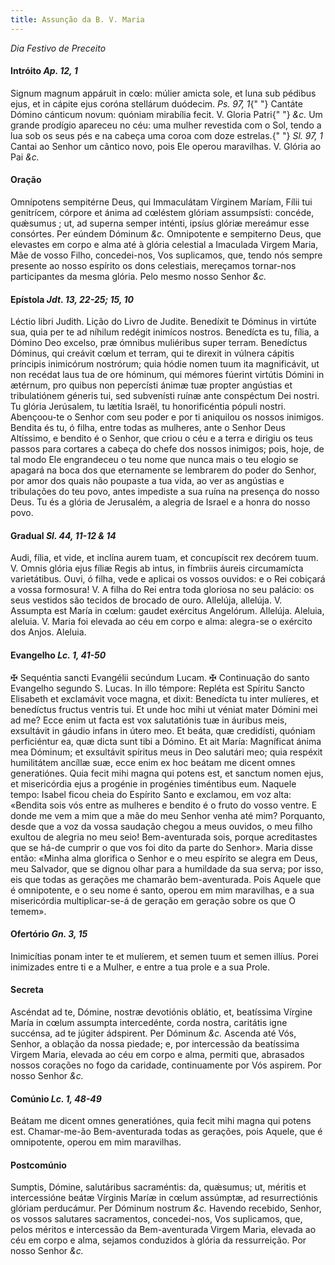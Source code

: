 ```yaml
---
title: Assunção da B. V. Maria
---
```


<em>Dia Festivo de Preceito</em>

<h4 class="text-center">
  Intróito <em>Ap. 12, 1</em>
</h4>
<div class="grid grid-cols-2 gap-5">
  <span class="text-justify">
    Signum magnum appáruit in cœlo: múlier amicta sole, et luna sub pédibus
    ejus, et in cápite ejus coróna stellárum duódecim. <em>Ps. 97, 1</em>{" "}
    Cantáte Dómino cánticum novum: quóniam mirabília fecit. V. Gloria Patri{" "}
    <em>&c.</em>
  </span>
  <span class="text-justify">
    Um grande prodígio apareceu no céu: uma mulher revestida com o Sol, tendo a
    lua sob os seus pés e na cabeça uma coroa com doze estrelas.{" "}
    <em>Sl. 97, 1</em> Cantai ao Senhor um cântico novo, pois Ele operou
    maravilhas. V. Glória ao Pai <em>&c.</em>
  </span>
</div>


#### Oração
<div class="grid grid-cols-2 gap-5">
  <span class="text-justify">
    Omnípotens sempitérne Deus, qui Immaculátam Vírginem Maríam, Fílii tui
    genitrícem, córpore et ánima ad cœléstem glóriam assumpsísti: concéde,
    quǽsumus ; ut, ad superna semper inténti, ipsíus glóriæ mereámur esse
    consórtes. Per eúndem Dóminum <em>&c.</em>
  </span>
  <span class="text-justify">
    Omnipotente e sempiterno Deus, que elevastes em corpo e alma até à glória
    celestial a Imaculada Virgem Maria, Mãe de vosso Filho, concedei-nos, Vos
    suplicamos, que, tendo nós sempre presente ao nosso espírito os dons
    celestiais, mereçamos tornar-nos participantes da mesma glória. Pelo mesmo
    nosso Senhor <em>&c.</em>
  </span>
</div>

<h4 class="text-center">
  Epístola <em>Jdt. 13, 22-25; 15, 10</em>
</h4>
<div class="grid grid-cols-2 gap-5">
  <span class="text-justify">Léctio libri Judith.</span>
  <span class="text-justify">Lição do Livro de Judite.</span>
  <span class="text-justify">
    Benedíxit te Dóminus in virtúte sua, quia per te ad níhilum redégit inimícos
    nostros. Benedícta es tu, fília, a Dómino Deo excelso, præ ómnibus
    muliéribus super terram. Benedíctus Dóminus, qui creávit cœlum et terram,
    qui te direxit in vúlnera cápitis príncipis inimicórum nostrórum; quia hódie
    nomen tuum ita magnificávit, ut non recédat laus tua de ore hóminum, qui
    mémores fúerint virtútis Dómini in ætérnum, pro quibus non pepercísti ánimæ
    tuæ propter angústias et tribulatiónem géneris tui, sed subvenísti ruínæ
    ante conspéctum Dei nostri. Tu glória Jerúsalem, tu lætítia Israël, tu
    honorificéntia pópuli nostri.
  </span>
  <span class="text-justify">
    Abençoou-te o Senhor com seu poder e por ti aniquilou os nossos inimigos.
    Bendita és tu, ó filha, entre todas as mulheres, ante o Senhor Deus
    Altíssimo, e bendito é o Senhor, que criou o céu e a terra e dirigiu os teus
    passos para cortares a cabeça do chefe dos nossos inimigos; pois, hoje, de
    tal modo Ele engrandeceu o teu nome que nunca mais o teu elogio se apagará
    na boca dos que eternamente se lembrarem do poder do Senhor, por amor dos
    quais não poupaste a tua vida, ao ver as angústias e tribulações do teu
    povo, antes impediste a sua ruína na presença do nosso Deus. Tu és a glória
    de Jerusalém, a alegria de Israel e a honra do nosso povo.
  </span>
</div>

<h4 class="text-center">
  Gradual <em>Sl. 44, 11-12 & 14</em>
</h4>
<div class="grid grid-cols-2 gap-5">
  <span class="text-justify">
    Audi, fília, et vide, et inclína aurem tuam, et concupíscit rex decórem
    tuum. V. Omnis glória ejus fíliæ Regis ab intus, in fímbriis áureis
    circumamícta varietátibus.
  </span>
  <span class="text-justify">
    Ouvi, ó filha, vede e aplicai os vossos ouvidos: e o Rei cobiçará a vossa
    formosura! V. A filha do Rei entra toda gloriosa no seu palácio: os seus
    vestidos são tecidos de brocado de ouro.
  </span>
  <span class="text-justify">
    Allelúja, allelúja. V. Assumpta est María in cœlum: gaudet exércitus
    Angelórum. Allelúja.
  </span>
  <span class="text-justify">
    Aleluia, aleluia. V. Maria foi elevada ao céu em corpo e alma: alegra-se o
    exército dos Anjos. Aleluia.
  </span>
</div>

<h4 class="text-center">
  Evangelho <em>Lc. 1, 41-50</em>
</h4>
<div class="grid grid-cols-2 gap-5">
  <span class="text-justify">
    <span class="text-red-500">&#10016;</span> Sequéntia sancti Evangélii
    secúndum Lucam.
  </span>
  <span class="text-justify">
    <span class="text-red-500">&#10016;</span> Continuação do santo Evangelho
    segundo S. Lucas.
  </span>
  <span class="text-justify">
    In illo témpore: Repléta est Spíritu Sancto Elisabeth et exclamávit voce
    magna, et dixit: Benedícta tu inter mulíeres, et benedíctus fructus ventris
    tui. Et unde hoc mihi ut véniat mater Dómini mei ad me? Ecce enim ut facta
    est vox salutatiónis tuæ in áuribus meis, exsultávit in gáudio infans in
    útero meo. Et beáta, quæ credidísti, quóniam perficiéntur ea, quæ dicta sunt
    tibi a Dómino. Et ait María: Magníficat ánima mea Dóminum; et exsultávit
    spíritus meus in Deo salutári meo; quia respéxit humilitátem ancíllæ suæ,
    ecce enim ex hoc beátam me dicent omnes generatiónes. Quia fecit mihi magna
    qui potens est, et sanctum nomen ejus, et misericórdia ejus a progénie in
    progénies timéntibus eum.
  </span>
  <span class="text-justify">
    Naquele tempo: Isabel ficou cheia do Espírito Santo e exclamou, em voz alta:
    «Bendita sois vós entre as mulheres e bendito é o fruto do vosso ventre. E
    donde me vem a mim que a mãe do meu Senhor venha até mim? Porquanto, desde
    que a voz da vossa saudação chegou a meus ouvidos, o meu filho exultou de
    alegria no meu seio! Bem-aventurada sois, porque acreditastes que se há-de
    cumprir o que vos foi dito da parte do Senhor». Maria disse então: «Minha
    alma glorifica o Senhor e o meu espírito se alegra em Deus, meu Salvador,
    que se dignou olhar para a humildade da sua serva; por isso, eis que todas
    as gerações me chamarão bem-aventurada. Pois Aquele que é omnipotente, e o
    seu nome é santo, operou em mim maravilhas, e a sua misericórdia
    multiplicar-se-á de geração em geração sobre os que O temem».
  </span>
</div>

<h4 class="text-center">
  Ofertório <em>Gn. 3, 15</em>
</h4>
<div class="grid grid-cols-2 gap-5">
  <span class="text-justify">
    Inimicítias ponam inter te et mulíerem, et semen tuum et semen illíus.
  </span>
  <span class="text-justify">
    Porei inimizades entre ti e a Mulher, e entre a tua prole e a sua Prole.
  </span>
</div>


#### Secreta
<div class="grid grid-cols-2 gap-5">
  <span class="text-justify">
    Ascéndat ad te, Dómine, nostræ devotiónis oblátio, et, beatíssima Vírgine
    María in cœlum assumpta intercedénte, corda nostra, caritátis igne succénsa,
    ad te júgiter ádspirent. Per Dóminum <em>&c.</em>
  </span>
  <span class="text-justify">
    Ascenda até Vós, Senhor, a oblação da nossa piedade; e, por intercessão da
    beatíssima Virgem Maria, elevada ao céu em corpo e alma, permiti que,
    abrasados nossos corações no fogo da caridade, continuamente por Vós
    aspirem. Por nosso Senhor <em>&c.</em>
  </span>
</div>

<h4 class="text-center">
  Comúnio <em>Lc. 1, 48-49</em>
</h4>
<div class="grid grid-cols-2 gap-5">
  <span class="text-justify">
    Beátam me dicent omnes generatiónes, quia fecit mihi magna qui potens est.
  </span>
  <span class="text-justify">
    Chamar-me-ão Bem-aventurada todas as gerações, pois Aquele, que é
    omnipotente, operou em mim maravilhas.
  </span>
</div>


#### Postcomúnio
<div class="grid grid-cols-2 gap-5">
  <span class="text-justify">
    Sumptis, Dómine, salutáribus sacraméntis: da, quǽsumus; ut, méritis et
    intercessióne beátæ Vírginis Maríæ in cœlum assúmptæ, ad resurrectiónis
    glóriam perducámur. Per Dóminum nostrum <em>&c.</em>
  </span>
  <span class="text-justify">
    Havendo recebido, Senhor, os vossos salutares sacramentos, concedei-nos, Vos
    suplicamos, que, pelos méritos e intercessão da Bem-aventurada Virgem Maria,
    elevada ao céu em corpo e alma, sejamos conduzidos à glória da ressurreição.
    Por nosso Senhor <em>&c.</em>
  </span>
</div>
